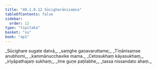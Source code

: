 ```yaml
---
title: "40.1.8.12 Sūcigharānisaṃsa"
tableOfContents: false
sidebar:
  order: 12
type: "tipitaka"
basket: "su"
book: "ap1"
---
```



<DynamicBreadcrumb />

<Division number="123" book="ap1" bookNo="20" page="361">

<Paragraph number="4420" type="verses" book="ap1">
_Sūcighare sugate datvā,_  
_saṃghe gaṇavaruttame;_  
_Tīṇānisaṃse anubhomi,_  
_kammānucchavike mama._  

</Paragraph>

</Division>
<Division number="124" book="ap1" bookNo="20" page="361">

<Paragraph number="4421" type="verses" book="ap1">
_Cetosukhaṃ kāyasukhaṃ,_  
_iriyāpathajaṃ sukhaṃ;_  
_Ime guṇe paṭilabhe,_  
_tassa nissandato ahaṃ._
</Paragraph>
</Division>
